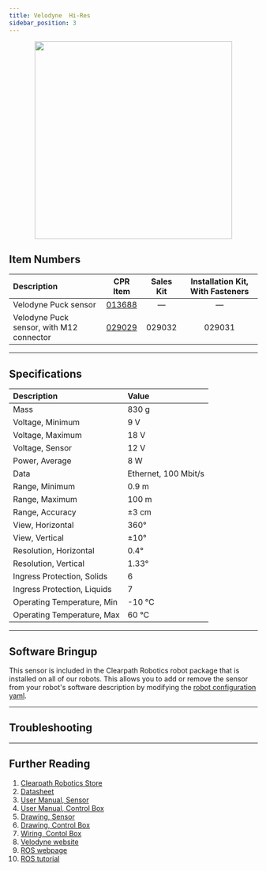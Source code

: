 ```yaml
---
title: Velodyne  Hi-Res
sidebar_position: 3
---
```



<center>
  <img
    src="/img/sensor_images/sensor_velodyne_puck_1.jpg"
    width="400"
  />
</center>

## Item Numbers

| Description                              |                         CPR Item                         | Sales Kit | Installation Kit, With Fasteners |
| :--------------------------------------- | :------------------------------------------------------: | :-------: | :------------------------------: |
| Velodyne Puck sensor                     | [013688](/assets/pdf/clearpath_robotics_029029-TDS1.pdf) |     —     |                —                 |
| Velodyne Puck sensor, with M12 connector | [029029](/assets/pdf/clearpath_robotics_029029-TDS1.pdf) |  029032   |              029031              |

---

## Specifications

| Description                 | Value                |
| :-------------------------- | :------------------- |
| Mass                        | 830 g                |
| Voltage, Minimum            | 9 V                  |
| Voltage, Maximum            | 18 V                 |
| Voltage, Sensor             | 12 V                 |
| Power, Average              | 8 W                  |
| Data                        | Ethernet, 100 Mbit/s |
| Range, Minimum              | 0.9 m                |
| Range, Maximum              | 100 m                |
| Range, Accuracy             | ±3 cm                |
| View, Horizontal            | 360°                 |
| View, Vertical              | ±10°                 |
| Resolution, Horizontal      | 0.4°                 |
| Resolution, Vertical        | 1.33°                |
| Ingress Protection, Solids  | 6                    |
| Ingress Protection, Liquids | 7                    |
| Operating Temperature, Min  | -10 °C               |
| Operating Temperature, Max  | 60 °C                |

---

## Software Bringup

This sensor is included in the Clearpath Robotics robot package that is installed on all of our robots.
This allows you to add or remove the sensor from your robot's software description by modifying the [robot configuration yaml](../../../../ros/config/yaml#lidar-3d).

---

## Troubleshooting

<Support />

---

## Further Reading

1.  [Clearpath Robotics Store](https://store.clearpathrobotics.com/collections/3d-lidar/products/puck-hi-res)
2.  [Datasheet](/assets/pdf/clearpath_robotics_029029-TDS1.pdf)
3.  [User Manual, Sensor](/assets/pdf/clearpath_robotics_029029-TDS2.pdf)
4.  [User Manual, Control Box](/assets/pdf/clearpath_robotics_029029-TDS3.pdf)
5.  [Drawing, Sensor](/assets/pdf/clearpath_robotics_029029-TDS4.pdf)
6.  [Drawing, Control Box](/assets/pdf/clearpath_robotics_029029-TDS6.pdf)
7.  [Wiring, Contol Box](/assets/pdf/clearpath_robotics_029029-TDS5.pdf)
8.  [Velodyne website](https://velodynelidar.com/products/puck-hi-res/)
9.  [ROS webpage](http://wiki.ros.org/velodyne)
10. [ROS tutorial](http://wiki.ros.org/velodyne/Tutorials/Getting%20Started%20with%20the%20Velodyne%20VLP16)
